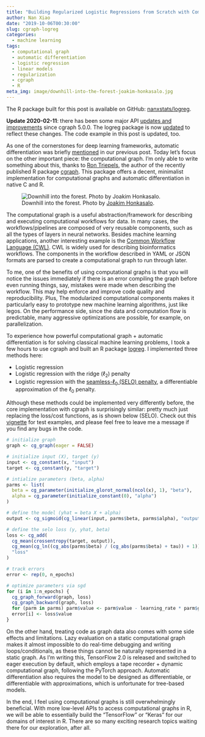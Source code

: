```yaml
---
title: "Building Regularized Logistic Regressions from Scratch with Computational Graphs in R"
author: Nan Xiao
date: "2019-10-06T00:30:00"
slug: cgraph-logreg
categories:
  - machine learning
tags:
  - computational graph
  - automatic differentiation
  - logistic regression
  - linear models
  - regularization
  - cgraph
  - R
meta_img: image/downhill-into-the-forest-joakim-honkasalo.jpg
---
```


The R package built for this post is available on GitHub: [nanxstats/logreg](https://github.com/nanxstats/logreg).

**Update 2020-02-11**: there has been some major API [updates and improvements](https://github.com/triepels/cgraph/blob/master/NEWS.md) since cgraph 5.0.0. The logreg package is now [updated](https://github.com/nanxstats/logreg/pull/1) to reflect these changes. The code example in this post is updated, too.

As one of the cornerstones for deep learning frameworks, automatic differentiation was briefly [mentioned](https://nanx.me/blog/post/10-things-matter-in-deep-learning-1/) in our previous post. Today let's focus on the other important piece: the computational graph. I'm only able to write something about this, thanks to [Ron Triepels](https://github.com/triepels/), the author of the recently published R package [cgraph](https://github.com/triepels/cgraph). This package offers a decent, minimalist implementation for computational graphs and automatic differentiation in native C and R.

![Downhill into the forest. Photo by [Joakim Honkasalo](https://unsplash.com/photos/BT9e-1olEkY).](/image/downhill-into-the-forest-joakim-honkasalo.jpg)

The computational graph is a useful abstraction/framework for describing and executing computational workflows for data. In many cases, the workflows/pipelines are composed of very reusable components, such as all the types of layers in neural networks. Besides machine learning applications, another interesting example is the [Common Workflow Language (CWL)](https://www.commonwl.org/). CWL is widely used for describing bioinformatics workflows. The components in the workflow described in YAML or JSON formats are parsed to create a computational graph to run through later.

To me, one of the benefits of using computational graphs is that you will notice the issues immediately if there is an error compiling the graph before even running things, say, mistakes were made when describing the workflow. This may help enforce and improve code quality and reproducibility. Plus, The modularized computational components makes it particularly easy to prototype new machine learning algorithms, just like legos. On the performance side, since the data and computation flow is predictable, many aggressive optimizations are possible, for example, on parallelization.

To experience how powerful computational graph + automatic differentiation is for solving classical machine learning problems, I took a few hours to use cgraph and built an R package [logreg](https://github.com/nanxstats/logreg). I implemented three methods here:

- Logistic regression
- Logistic regression with the ridge ($\ell_2$) penalty
- Logistic regression with the [seamless-$\ell_0$ (SELO) penalty](http://www3.stat.sinica.edu.tw/statistica/oldpdf/A23n220.pdf), a differentiable approximation of the $\ell_0$ penalty.

Although these methods could be implemented very differently before, the core implementation with cgraph is surprisingly similar: pretty much just replacing the loss/cost functions, as is shown below (SELO). Check out this [vignette](https://nanx.me/logreg/articles/logreg.html) for test examples, and please feel free to leave me a message if you find any bugs in the code.

```r
# initialize graph
graph <- cg_graph(eager = FALSE)

# initialize input (X), target (y)
input <- cg_constant(x, "input")
target <- cg_constant(y, "target")

# intialize parameters (beta, alpha)
parms <- list(
  beta = cg_parameter(initialize_glorot_normal(ncol(x), 1), "beta"),
  alpha = cg_parameter(initialize_constant(0), "alpha")
)

# define the model (yhat = beta X + alpha)
output <- cg_sigmoid(cg_linear(input, parms$beta, parms$alpha), "output")

# define the selo loss (y, yhat, beta)
loss <- cg_add(
  cg_mean(crossentropy(target, output)),
  cg_mean(cg_ln((cg_abs(parms$beta) / (cg_abs(parms$beta) + tau)) + 1)) / log(2),
  "loss"
)

# track errors
error <- rep(0, n_epochs)

# optimize parameters via sgd
for (i in 1:n_epochs) {
  cg_graph_forward(graph, loss)
  cg_graph_backward(graph, loss)
  for (parm in parms) parm$value <- parm$value - learning_rate * parm$grad
  error[i] <- loss$value
}
```

On the other hand, treating code as graph data also comes with some side effects and limitations. Lazy evaluation on a static computational graph makes it almost impossible to do real-time debugging and writing loops/conditionals, as these things cannot be naturally represented in a static graph. As I'm writing this, TensorFlow 2.0 is released and switched to eager execution by default, which employs a tape recorder + dynamic computational graph, following the PyTorch approach. Automatic differentiation also requires the model to be designed as differentiable, or differentiable with approximations, which is unfortunate for tree-based models.

In the end, I feel using computational graphs is still overwhelmingly beneficial. With more low-level APIs to access computational graphs in R, we will be able to essentially build the "TensorFlow" or "Keras" for our domains of interest in R. There are so many exciting research topics waiting there for our exploration, after all.

